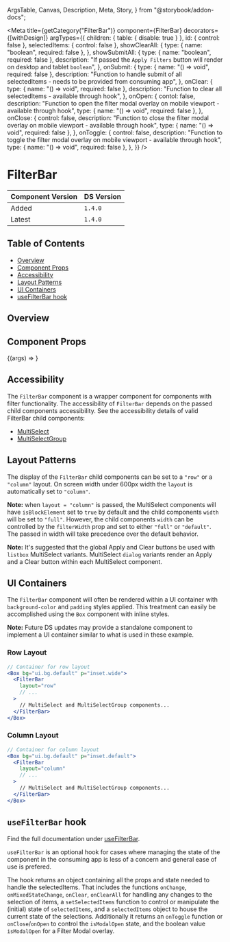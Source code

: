   ArgsTable,
  Canvas,
  Description,
  Meta,
  Story,
} from "@storybook/addon-docs";


<Meta
  title={getCategory("FilterBar")}
  component={FilterBar}
  decorators={[withDesign]}
  argTypes={{
    children: { table: { disable: true } },
    id: { control: false },
    selectedItems: { control: false },
    showClearAll: {
      type: { name: "boolean", required: false },
    },
    showSubmitAll: {
      type: { name: "boolean", required: false },
      description:
        "If passed the `Apply Filters` button will render on desktop and tablet `boolean`",
    },
    onSubmit: {
      type: { name: "() => void", required: false },
      description:
        "Function to handle submit of all selectedItems - needs to be provided from consuming app",
    },
    onClear: {
      type: { name: "() => void", required: false },
      description:
        "Function to clear all selectedItems - available through hook",
    },
    onOpen: {
      contol: false,
      description:
        "Function to open the filter modal overlay on mobile viewport - available through hook",
      type: { name: "() => void", required: false },
    },
    onClose: {
      control: false,
      description:
        "Function to close the filter modal overlay on mobile viewport - available through hook",
      type: { name: "() => void", required: false },
    },
    onToggle: {
      control: false,
      description:
        "Function to toggle the filter modal overlay on mobile viewport - available through hook",
      type: { name: "() => void", required: false },
    },
  }}
/>

# FilterBar

| Component Version | DS Version |
| ----------------- | ---------- |
| Added             | `1.4.0`    |
| Latest            | `1.4.0`    |

## Table of Contents

- [Overview](#overview)
- [Component Props](#component-props)
- [Accessibility](#accessibility)
- [Layout Patterns](#layout-patterns)
- [UI Containers](#ui-containers)
- [useFilterBar hook](#usefilterbar-hook)

## Overview

<Description of={FilterBar} />

## Component Props

<Canvas withToolbar>
  <Story
    name="FilterBar with Controls"
    args={{
      id: "filterbar-id",
      headingText: "FilterBar",
      layout: "row",
      showClearAll: "false",
      showSubmitAll: "false",
    }}
  >
    {(args) => <story.FilterBarStory {...args} />}
  </Story>
</Canvas>

<ArgsTable story="FilterBar" />

## Accessibility

The `FilterBar` component is a wrapper component for components with filter functionality.
The accessibility of `FilterBar` depends on the passed child components accessibility.
See the accessibility details of valid FilterBar child components:

- [MultiSelect](https://nypl.github.io/nypl-design-system/reservoir/v1/?path=/docs/components-form-elements-multiselect--multi-select-list-box#accessibility)
- [MultiSelectGroup](https://nypl.github.io/nypl-design-system/reservoir/v1/?path=/docs/components-form-elements-multiselectgroup--multi-select-group#accessibility)

## Layout Patterns

The display of the `FilterBar` child components can be set to a `"row"` or a
`"column"` layout. On screen width under 600px width the `layout` is
automatically set to `"column"`.

**Note:** when `layout = "column"` is passed, the MultiSelect components will have
`isBlockElement` set to `true` by default and the child components `width`
will be set to `"full"`. However, the child components `width` can be
controlled by the `filterWidth` prop and set to either `"full"` or `"default"`.
The passed in width will take precedence over the default behavior.

**Note:** It's suggested that the global Apply and Clear buttons be used with
`listbox` MultiSelect variants. MultiSelect `dialog` variants render an Apply
and a Clear button within each MultiSelect component.

<Canvas>
  <Story name="Layout Patterns">
    <story.FilterBarLayoutStory />
  </Story>
</Canvas>

## UI Containers

The `FilterBar` component will often be rendered within a UI container with
`background-color` and `padding` styles applied. This treatment can easily be
accomplished using the `Box` component with inline styles.

**Note:** Future DS updates may provide a standalone component to implement a
UI container similar to what is used in these example.

### Row Layout

<Canvas>
  <Story name="UI Containers">
    <story.FilterBarRowContainerStory />
  </Story>
</Canvas>

```jsx
// Container for row layout
<Box bg="ui.bg.default" p="inset.wide">
  <FilterBar
    layout="row"
    // ...
  >
    // MultiSelect and MultiSelectGroup components...
  </FilterBar>
</Box>
```

### Column Layout

<Canvas>
  <DSProvider>
    <story.FilterBarColumnContainerStory />
  </DSProvider>
</Canvas>

```jsx
// Container for column layout
<Box bg="ui.bg.default" p="inset.default">
  <FilterBar
    layout="column"
    // ...
  >
    // MultiSelect and MultiSelectGroup components...
  </FilterBar>
</Box>
```

## `useFilterBar` hook

Find the full documentation under [useFilterBar](https://nypl.github.io/nypl-design-system/reservoir/v1/?path=/story/hooks-usefilterbar--page).

`useFilterBar` is an optional hook for
cases where managing the state of the component in the consuming app is less
of a concern and general ease of use is prefered.

The hook returns an object containing all the props and state needed to handle the selectedItems.
That includes the functions `onChange`, `onMixedStateChange`, `onClear`, `onClearAll` for handling any changes to the selection of items,
a `setSelectedItems` function to control or manipulate the (initial) state of `selectedItems`, and a `selectedItems` object to house the current state of the selections.
Additionally it returns an `onToggle` function or `onClose`/`onOpen` to control the `isModalOpen` state, and the boolean value `isModalOpen` for a Filter Modal overlay.
